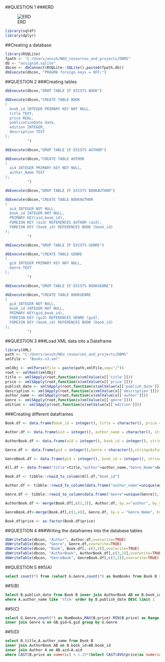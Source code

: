 ##QUESTION 1
###ERD

![ERD](C:/Users/anush/Downloads/assign10ERD (1).png)

```{r}
library(sqldf)
library(dplyr)
```

##Creating a database
```{r}
library(RSQLite)
fpath <- "C:/Users/anush/NEU_resources_and_projects/DBMS"
db <- "assign10.sqlite"
dbcon <- dbConnect(RSQLite::SQLite(),paste0(fpath,db))
dbExecute(dbcon, "PRAGMA foreign_keys = OFF;")
```

##QUESTION 2
###Creating tables
```{r}
dbExecute(dbcon,"DROP TABLE IF EXISTS BOOK")

dbExecute(dbcon,"CREATE TABLE BOOK
(
  book_id INTEGER PRIMARY KEY NOT NULL,
  title TEXT,
  price REAL,
  publicationDate date,
  edition INTEGER,
  description TEXT
);
          ")
```

```{r}
dbExecute(dbcon,"DROP TABLE IF EXISTS AUTHOR")

dbExecute(dbcon,"CREATE TABLE AUTHOR
(
  aid INTEGER PRIMARY KEY NOT NULL,
  author_Name TEXT
);
          ")
```

```{r}
dbExecute(dbcon,"DROP TABLE IF EXISTS BOOKAUTHOR")

dbExecute(dbcon,"CREATE TABLE BOOKAUTHOR
(
  aid INTEGER NOT NULL,
  book_id INTEGER NOT NULL,
  PRIMARY KEY(aid,book_id),
  FOREIGN KEY (aid) REFERENCES AUTHOR (aid),
  FOREIGN KEY (book_id) REFERENCES BOOK (book_id)
);
          ")
```

```{r}
dbExecute(dbcon,"DROP TABLE IF EXISTS GENRE")

dbExecute(dbcon,"CREATE TABLE GENRE
(
  gid INTEGER PRIMARY KEY NOT NULL,
  Genre TEXT
);
          ")
```

```{r}
dbExecute(dbcon,"DROP TABLE IF EXISTS BOOKGENRE")

dbExecute(dbcon,"CREATE TABLE BOOKGENRE
(
  gid INTEGER NOT NULL,
  book_id INTEGER NOT NULL,
  PRIMARY KEY(gid,book_id),
  FOREIGN KEY (gid) REFERENCES GENRE (gid),
  FOREIGN KEY (book_id) REFERENCES BOOK (book_id)
);
          ")
```

##QUESTION 3
###Load XML data into a Dataframe
```{r}
library(XML)
path <- "C:/Users/anush/NEU_resources_and_projects/DBMS"
xmlFile <- "Books-v3.xml"

xmlObj <- xmlParse(file = paste(path,xmlFile,sep="/"))
root <- xmlRoot(xmlObj)
title <- xmlSApply(root,function(x)xmlValue(x[['title']]))
price <- xmlSApply(root,function(x)xmlValue(x[['price']]))
publish_date <- xmlSApply(root,function(x)xmlValue(x[['publish_date']]))
description <- xmlSApply(root,function(x)xmlValue(x[['description']]))
author_name <- xmlSApply(root,function(x)xmlValue(x[['author']]))
Genre <- xmlSApply(root,function(x)xmlValue(x[['genre']]))
edition <- xmlSApply(root,function(x)xmlValue(x[['edition']]))
```

###Creating different dataframes
```{r}
Book.df <- data.frame(book_id = integer(), title = character(), price = integer(), description = character(), edition = integer(), publish_date = character(), stringsAsFactors = F)

Author.df <- data.frame(aid = integer(), author_name = character(), stringsAsFactors = F)

AuthorBook.df <- data.frame(aid = integer(), book_id = integer(), stringsAsFactors = F)

Genre.df <- data.frame(gid = integer(),Genre = character(),stringsAsFactors = F)

GenreBook.df <- data.frame(gid = integer(), book_id = integer(), stringsAsFactors = F)
```

```{r}
All.df <- data.frame("title"=title,"author"=author_name,"Genre_Name"=Genre,"price"=price,"publish_date"=publish_date,"edition"=edition,"description"=description)

Book.df <- tibble::rowid_to_column(All.df,"book_id")

Author.df <- tibble::rowid_to_column(data.frame("author_name"=unique(author_name)),"aid")

Genre.df <- tibble::rowid_to_column(data.frame("Genre"=unique(Genre)),"gid")

AuthorBook.df <- merge(Book.df[,c(1,3)], Author.df, by.x="author", by.y="author_name")

GenreBook.df<-merge(Book.df[,c(1,4)], Genre.df, by.x = "Genre_Name", by.y = "Genre")

Book.df$price <- as.factor(Book.df$price)  
```

##QUESTION 4
###Writing the dataframes into the database tables
```{r}
dbWriteTable(dbcon, "Author", Author.df,overwrite=TRUE) 
dbWriteTable(dbcon, "Genre", Genre.df,overwrite=TRUE) 
dbWriteTable(dbcon, "Book", Book.df[,-c(3,4)],overwrite=TRUE) 
dbWriteTable(dbcon, "AuthorBook", AuthorBook.df[,c(3,2)],overwrite=TRUE) 
dbWriteTable(dbcon, "GenreBook", GenreBook.df[,c(3,2)],overwrite=TRUE) 
```

##QUESTION 5
##5(A)
```{sql connection=dbcon}

select count(*) from (select G.Genre,count(*) as NumBooks from Book B inner join GenreBook GB on B.book_id=GB.book_id inner join Genre G on GB.gid=G.gid group by G.Genre having NumBooks >=3 ) 

```

##5(B)
```{sql connection=dbcon}

Select B.publish_date from Book B inner join AuthorBook AB on B.book_id=AB.book_id inner join Author A on AB.aid = A.aid 
where A.author_name like '%Tim' order by B.publish_date DESC limit 1

```

##5(C)
```{sql connection=dbcon}

select G.Genre,count(*) as NumBooks,MAX(B.price)-MIN(B.price) as Range from Book B inner join GenreBook GB on B.book_id=GB.book_id
inner join Genre G on GB.gid=G.gid group by G.Genre

```

##5(D)
```{sql connection=dbcon}

select B.title,A.author_name from Book B
inner join AuthorBook AB on B.book_id=AB.book_id 
inner join Author A on AB.aid=A.aid 
where CAST(B.price as numeric) < 1.25*(Select CAST(AVG(price)as numeric) from Book) AND CAST(B.price as numeric) > 0.75*(Select CAST(AVG(price)as numeric) from Book)

```

